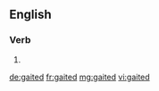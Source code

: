 ==English==

===Verb===
{{head|en}}

# {{en-past of|gait}}

[[de:gaited]]
[[fr:gaited]]
[[mg:gaited]]
[[vi:gaited]]